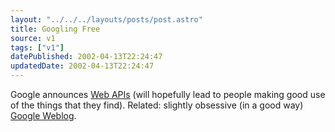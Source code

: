 ```yaml
---
layout: "../../../layouts/posts/post.astro"
title: Googling Free
source: v1
tags: ["v1"]
datePublished: 2002-04-13T22:24:47
updatedDate: 2002-04-13T22:24:47
---
```


Google announces [Web APIs][1] (will hopefully lead to people making good use of the things that they find). Related: slightly obsessive (in a good way) [Google Weblog][2].

[1]: http://www.google.com/apis/
[2]: http://google.blogspace.com/ "Google Weblog: The latest news on everyone's favorite search engine"
